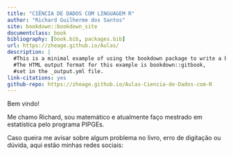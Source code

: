 ```yaml
--- 
title: "CIÊNCIA DE DADOS COM LINGUAGEM R"
author: "Richard Guilherme dos Santos"
site: bookdown::bookdown_site
documentclass: book
bibliography: [book.bib, packages.bib]
url: https://zheage.github.io/Aulas/
description: |
  #This is a minimal example of using the bookdown package to write a book.
  #The HTML output format for this example is bookdown::gitbook,
  #set in the _output.yml file.
link-citations: yes
github-repo: https://zheage.github.io/Aulas-Ciencia-de-Dados-com-R
---
```


Bem vindo!

Me chamo Richard, sou matemático e atualmente faço mestrado em estatística
pelo programa PIPGEs.

Caso queira me avisar sobre algum problema no livro, erro de digitação ou
dúvida, aqui estão minhas redes sociais:
